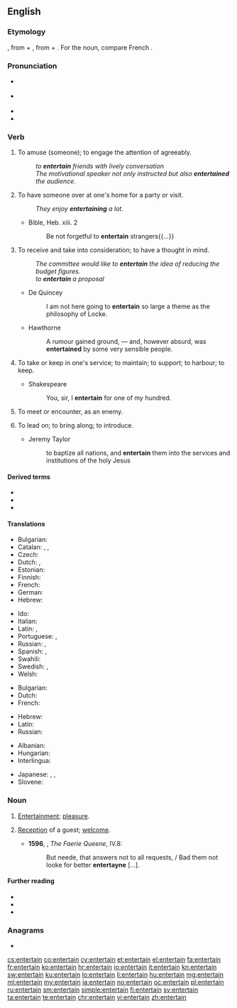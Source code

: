 ==English==

===Etymology===
{{bor|en|fro|entretenir}}, from {{m|fro|entre||among}} + {{m|fro|tenir||to hold}}, from {{der|en|la|inter}} + {{m|la|teneō||hold, keep}}. For the noun, compare French {{m|fr|entretien}}.

===Pronunciation===
* {{a|RP}} {{IPA|/ˌɛntəˈteɪn/|lang=en}}
* {{a|GenAm}} {{IPA|/ˌɛntɚˈteɪn/|lang=en}}
* {{audio|En-us-entertain.ogg|Audio (US)|lang=en}}
* {{rhymes|eɪn|lang=en}}

===Verb===
{{en-verb}}

# {{lb|en|transitive}} To amuse (someone); to engage the attention of agreeably.
#: ''to '''entertain''' friends with lively conversation''
#: ''The motivational speaker not only instructed but also '''entertained''' the audience.''
# {{lb|en|transitive|and|intransitive}} To have someone over at one's home for a party or visit.
#: ''They enjoy '''entertaining''' a lot.''
#* Bible, Heb. xiii. 2
#*: Be not forgetful to '''entertain''' strangers{{...}}
# {{lb|en|transitive}} To receive and take into consideration; to have a thought in mind.
#: ''The committee would like to '''entertain''' the idea of reducing the budget figures.''
#: ''to '''entertain''' a proposal''
#* De Quincey
#*: I am not here going to '''entertain''' so large a theme as the philosophy of Locke.
#* Hawthorne
#*: A rumour gained ground, &mdash; and, however absurd, was '''entertained''' by some very sensible people.
# {{lb|en|obsolete}} To take or keep in one's service; to maintain; to support; to harbour; to keep.
#* Shakespeare
#*: You, sir, I '''entertain''' for one of my hundred.
# {{lb|en|obsolete}} To meet or encounter, as an enemy.
#: {{rfquotek|Shakespeare}}
# {{lb|en|obsolete}} To lead on; to bring along; to introduce.
#* Jeremy Taylor
#*: to baptize all nations, and '''entertain''' them into the services and institutions of the holy Jesus

====Derived terms====
* {{l|en|entertainer}}
* {{l|en|entertaining}}
* {{l|en|entertainment}}

====Translations====
{{trans-top|to amuse}}
* Bulgarian: {{t+|bg|забавлявам|sc=Cyrl}}
* Catalan: {{t+|ca|entretenir}}, {{t+|ca|divertir}}, {{t+|ca|distreure}}
* Czech: {{t|cs|bavit}}
* Dutch: {{t+|nl|vermaken}}, {{t+|nl|amuseren}}
* Estonian: {{t|et|lõbustama}}
* Finnish: {{t+|fi|viihdyttää}}
* French: {{t+|fr|divertir}}
* German: {{t+|de|unterhalten}}
* Hebrew: {{t|he|בידר|tr=bidér}}
{{trans-mid}}
* Ido: {{t+|io|amuzar}}
* Italian: {{t+|it|divertire}}
* Latin: {{t|la|remittor}}, {{t|la|remitto me}}
* Portuguese: {{t+|pt|divertir}}, {{t+|pt|entreter}}
* Russian: {{t+|ru|развлека́ть|impf}}, {{t+|ru|развле́чь|pf}}
* Spanish: {{t+|es|divertir}}, {{t+|es|entretener}}
* Swahili: {{t+|sw|tumbuiza}}
* Swedish: {{t+|sv|underhålla}}, {{t+|sv|roa}}
* Welsh: {{t|cy|diddori}}
{{trans-bottom}}

{{trans-top|to have over at one's home}}
* Bulgarian: {{t|bg|приемам гости|sc=Cyrl}}
* Dutch: {{t+|nl|ontvangen}}
* French: {{t+|fr|recevoir}}
{{trans-mid}}
* Hebrew: {{t+|he|ארח|tr=eréakh}}
* Latin: {{t|la|oblecto}}
* Russian: {{t|ru|[[принима́ть]] [[гость|госте́й]]|impf}}
{{trans-bottom}}

{{trans-top|to receive and take into consideration}}
{{trans-mid}}
{{trans-bottom}}

{{checktrans-top}}
* Albanian: {{t+|sq|argëtoj}}
* Hungarian: {{t+|hu|szórakoztat}}
* Interlingua: {{t|ia|intertener}}
{{trans-mid}}
* Japanese: {{t|ja|楽しませる|tr=tanoshimaseru}}, {{t|ja|歓待する|tr=kantaisuru}}, {{t|ja|もてなす|tr=motenasu}}
* Slovene: {{t+|sl|zabavati}}
{{trans-bottom}}

===Noun===
{{en-noun|-}}

# {{lb|en|obsolete}} [[entertainment#English|Entertainment]]; [[pleasure]].
# {{lb|en|obsolete}} [[reception|Reception]] of a guest; [[welcome]].
#* '''1596''', {{w|Edmund Spenser}}, ''The Faerie Queene'', IV.8:
#*: But neede, that answers not to all requests, / Bad them not looke for better '''entertayne''' […].

====Further reading====
* {{R:Webster 1913}}
* {{R:Century 1911}}
* {{R:OneLook}}

===Anagrams===
* {{l|en|Tarentine}}

[[cs:entertain]]
[[co:entertain]]
[[cy:entertain]]
[[et:entertain]]
[[el:entertain]]
[[fa:entertain]]
[[fr:entertain]]
[[ko:entertain]]
[[hr:entertain]]
[[io:entertain]]
[[it:entertain]]
[[kn:entertain]]
[[sw:entertain]]
[[ku:entertain]]
[[lo:entertain]]
[[li:entertain]]
[[hu:entertain]]
[[mg:entertain]]
[[ml:entertain]]
[[my:entertain]]
[[ja:entertain]]
[[no:entertain]]
[[oc:entertain]]
[[pl:entertain]]
[[ru:entertain]]
[[sm:entertain]]
[[simple:entertain]]
[[fi:entertain]]
[[sv:entertain]]
[[ta:entertain]]
[[te:entertain]]
[[chr:entertain]]
[[vi:entertain]]
[[zh:entertain]]